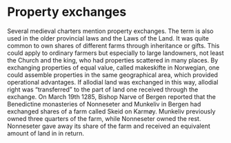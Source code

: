# Property exchanges

Several medieval charters mention property exchanges. The term is also used in the older provincial laws and the Laws of the Land. It was quite common to own shares of different farms through inheritance or gifts. This could apply to ordinary farmers but especially to large landowners, not least the Church and the king, who had properties scattered in many places. By exchanging properties of equal value, called makeskifte in Norwegian, one could assemble properties in the same geographical area, which provided operational advantages. If allodial land was exchanged in this way, allodial right was “transferred” to the part of land one received through the exchange. On March 19th 1285, Bishop Narve of Bergen reported that the Benedictine monasteries of Nonneseter and Munkeliv in Bergen had exchanged shares of a farm called Skeid on Karmøy. Munkeliv previously owned three quarters of the farm, while Nonneseter owned the rest. Nonneseter gave away its share of the farm and received an equivalent amount of land in in return.
